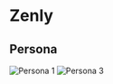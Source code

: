 # Zenly
## Persona
![Persona 1](assets/zenly/Persona 1.jpg)
![Persona 3](assets/zenly/Persona -- Zenly.png)
